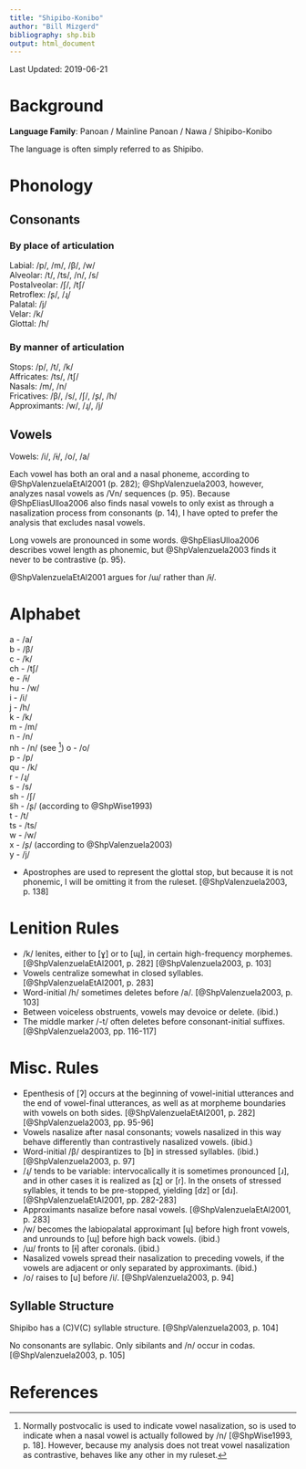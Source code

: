 ```yaml
---
title: "Shipibo-Konibo"
author: "Bill Mizgerd"
bibliography: shp.bib
output: html_document
---
```


Last Updated: 2019-06-21

# Background

**Language Family**: Panoan / Mainline Panoan / Nawa / Shipibo-Konibo

The language is often simply referred to as Shipibo.

# Phonology

## Consonants

### By place of articulation

Labial: /p/, /m/, /β/, /w/  
Alveolar: /t/, /ts/, /n/, /s/  
Postalveolar: /ʃ/, /tʃ/  
Retroflex: /ʂ/, /ɻ/  
Palatal: /j/  
Velar: /k/  
Glottal: /h/  

### By manner of articulation

Stops: /p/, /t/, /k/  
Affricates: /ts/, /tʃ/  
Nasals: /m/, /n/  
Fricatives: /β/, /s/, /ʃ/, /ʂ/, /h/  
Approximants: /w/, /ɻ/, /j/  

## Vowels

Vowels: /i/, /ɨ/, /o/, /a/  

Each vowel has both an oral and a nasal phoneme, according to @ShpValenzuelaEtAl2001 (p. 282); @ShpValenzuela2003, however, analyzes nasal vowels as /Vn/ sequences (p. 95). Because @ShpEliasUlloa2006 also finds nasal vowels to only exist as through a nasalization process from consonants (p. 14), I have opted to prefer the analysis that excludes nasal vowels.

Long vowels are pronounced in some words. @ShpEliasUlloa2006 describes vowel length as phonemic, but @ShpValenzuela2003 finds it never to be contrastive (p. 95).

@ShpValenzuelaEtAl2001 argues for /ɯ/ rather than /ɨ/.

# Alphabet

a - /a/  
b - /β/  
c - /k/  
ch - /tʃ/  
e - /ɨ/  
hu - /w/  
i - /i/  
j - /h/  
k - /k/  
m - /m/  
n - /n/  
nh - /n/ (see [^nh])
o - /o/  
p - /p/  
qu - /k/  
r - /ɻ/  
s - /s/  
sh - /ʃ/  
s̈h - /ʂ/ (according to @ShpWise1993)  
t - /t/  
ts - /ts/  
w - /w/  
x - /ʂ/ (according to @ShpValenzuela2003)  
y - /j/  

[^nh]: Normally postvocalic <n> is used to indicate vowel nasalization, so <nh> is used to indicate when a nasal vowel is actually followed by /n/ [@ShpWise1993, p. 18]. However, because my analysis does not treat vowel nasalization as contrastive, <nh> behaves like any other <n> in my ruleset.

* Apostrophes are used to represent the glottal stop, but because it is not phonemic, I will be omitting it from the ruleset. [@ShpValenzuela2003, p. 138]

# Lenition Rules

* /k/ lenites, either to [ɣ] or to [ɰ], in certain high-frequency morphemes. [@ShpValenzuelaEtAl2001, p. 282] [@ShpValenzuela2003, p. 103]
* Vowels centralize somewhat in closed syllables. [@ShpValenzuelaEtAl2001, p. 283]
* Word-initial /h/ sometimes deletes before /a/. [@ShpValenzuela2003, p. 103]
* Between voiceless obstruents, vowels may devoice or delete. (ibid.)
* The middle marker /-t/ often deletes before consonant-initial suffixes. [@ShpValenzuela2003, pp. 116-117]

# Misc. Rules

* Epenthesis of [ʔ] occurs at the beginning of vowel-initial utterances and the end of vowel-final utterances, as well as at morpheme boundaries with vowels on both sides. [@ShpValenzuelaEtAl2001, p. 282] [@ShpValenzuela2003, pp. 95-96]
* Vowels nasalize after nasal consonants; vowels nasalized in this way behave differently than contrastively nasalized vowels. (ibid.)
* Word-initial /β/ despirantizes to [b] in stressed syllables. (ibid.) [@ShpValenzuela2003, p. 97]
* /ɻ/ tends to be variable: intervocalically it is sometimes pronounced [ɹ], and in other cases it is realized as [ʐ] or [ɾ]. In the onsets of stressed syllables, it tends to be pre-stopped, yielding [dz] or [dɹ]. [@ShpValenzuelaEtAl2001, pp. 282-283]
* Approximants nasalize before nasal vowels. [@ShpValenzuelaEtAl2001, p. 283]
* /w/ becomes the labiopalatal approximant [ɥ] before high front vowels, and unrounds to [ɰ] before high back vowels. (ibid.)
* /ɯ/ fronts to [ɨ] after coronals. (ibid.)
* Nasalized vowels spread their nasalization to preceding vowels, if the vowels are adjacent or only separated by approximants. (ibid.)
* /o/ raises to [u] before /i/. [@ShpValenzuela2003, p. 94]

## Syllable Structure

Shipibo has a (C)V(C) syllable structure. [@ShpValenzuela2003, p. 104]

No consonants are syllabic. Only sibilants and /n/ occur in codas. [@ShpValenzuela2003, p. 105]

# References
